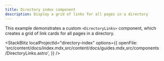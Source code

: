 ```yaml
---
title: Directory index component
description: Display a grid of links for all pages in a directory
---
```



This example demonstrates a custom `<DirectoryLinks>` component, which creates a grid of link cards for all pages in a directory.

<StackBlitz
	localProjectId="directory-index"
	options={{
		openFile:
			'src/content/docs/index.mdx,src/content/docs/guides.mdx,src/components/DirectoryLinks.astro',
	}}
/>
